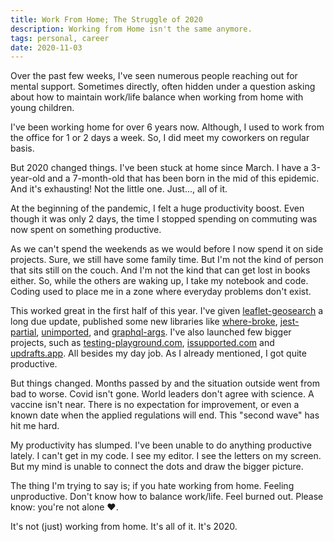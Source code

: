 ```yaml
---
title: Work From Home; The Struggle of 2020
description: Working from Home isn't the same anymore.
tags: personal, career
date: 2020-11-03
---
```


Over the past few weeks, I've seen numerous people reaching out for mental support. Sometimes directly, often hidden under a question asking about how to maintain work/life balance when working from home with young children. 

I've been working home for over 6 years now. Although, I used to work from the office for 1 or 2 days a week. So, I did meet my coworkers on regular basis.  

But 2020 changed things. I've been stuck at home since March. I have a 3-year-old and a 7-month-old that has been born in the mid of this epidemic. And it's exhausting! Not the little one. Just..., all of it. 

At the beginning of the pandemic, I felt a huge productivity boost. Even though it was only 2 days, the time I stopped spending on commuting was now spent on something productive. 

As we can't spend the weekends as we would before I now spend it on side projects. Sure, we still have some family time. But I'm not the kind of person that sits still on the couch. And I'm not the kind that can get lost in books either. So, while the others are waking up, I take my notebook and code. Coding used to place me in a zone where everyday problems don't exist. 

This worked great in the first half of this year. I've given [leaflet-geosearch](https://github.com/smeijer/leaflet-geosearch) a long due update, published some new libraries like [where-broke](https://github.com/smeijer/where-broke), [jest-partial](https://github.com/smeijer/jest-partial), [unimported](https://github.com/smeijer/unimported), and [graphql-args](https://github.com/smeijer/graphql-args). I've also launched few bigger projects, such as [testing-playground.com](https://testing-playground.com), [issupported.com](https://issupported.com) and [updrafts.app](https://updrafts.app). All besides my day job. As I already mentioned, I got quite productive. 

But things changed. Months passed by and the situation outside went from bad to worse. Covid isn't gone. World leaders don't agree with science. A vaccine isn't near. There is no expectation for improvement, or even a known date when the applied regulations will end. This "second wave" has hit me hard. 

My productivity has slumped. I've been unable to do anything productive lately. I can't get in my code. I see my editor. I see the letters on my screen. But my mind is unable to connect the dots and draw the bigger picture. 

The thing I'm trying to say is; if you hate working from home. Feeling unproductive. Don't know how to balance work/life. Feel burned out. Please know: you're not alone :heart:.

It's not (just) working from home. It's all of it. It's 2020.
 
